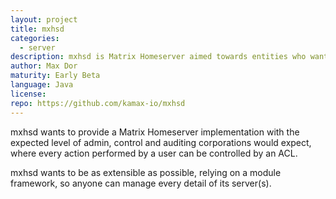 ```yaml
---
layout: project
title: mxhsd
categories:
  - server
description: mxhsd is Matrix Homeserver aimed towards entities who want to have in-depth control of their servers
author: Max Dor
maturity: Early Beta
language: Java
license: 
repo: https://github.com/kamax-io/mxhsd
---
```


mxhsd wants to provide a Matrix Homeserver implementation with the expected level of admin, control and auditing corporations would expect, where every action performed by a user can be controlled by an ACL.

mxhsd wants to be as extensible as possible, relying on a module framework, so anyone can manage every detail of its server(s).


